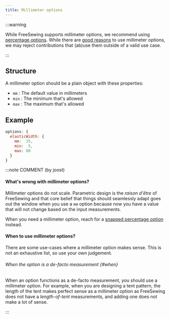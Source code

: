 ```yaml
---
title: Millimeter options
---
```


:::warning

While FreeSewing supports millimeter options, we recommend
using [percentage options][1]. While there are [good
reasons](#when) to use millimeter options, we may reject
contributions that (ab)use them outside of a valid use case.

:::

## Structure

A millimeter option should be a plain object with these properties:

- `mm` : The default value in millimeters
- `min` : The minimum that's allowed
- `max` : The maximum that's allowed

## Example

```js
options: {
  elasticWidth: {
    mm:  35,
    min:  5,
    max: 80
  }
}
```

:::note COMMENT (by joost)

#### What's wrong with millimeter options?

Millimeter options do not scale.
Parametric design is the _raison d'être_ of FreeSewing and that core belief
that things should seamlessly adapt goes out the window when you use a `mm`
option because now you have a value that will not change based on the
input measurements.

When you need a millimeter option, reach for a [snapped
percentage option][1] instead.

#### When to use millimeter options?

There are some use-cases where a millimeter option makes sense.
This is not an exhaustive list, so use your own judgement.

###### When the option is a de-facto measurement {#when}

When an option functions as a de-facto measurement, you should use a millimeter
option. For example, when you are designing a tent pattern, the length of the
tent makes perfect sense as a millimeter option as FreeSewing does not have a
_length-of-tent_ measurements, and adding one does not make a lot of sense.

:::

[1]: /reference/api/part/config/options/pct

